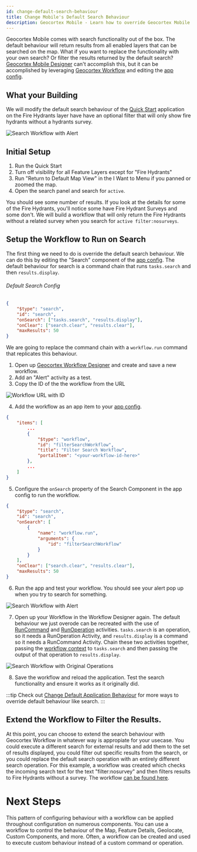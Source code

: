 ```yaml
---
id: change-default-search-behaviour
title: Change Mobile's Default Search Behaviour
description: Geocortex Mobile - Learn how to override Geocortex Mobile's default search behaviour with a workflow
---
```



Geocortex Mobile comes with search functionality out of the box. The default behaviour will return results from all enabled layers that can be searched on the map. What if you want to replace the functionality with your own search? Or filter the results returned by the default search? [Geocortex Mobile Designer](https://apps.geocortex.com/mobileviewer/designer/) can't accomplish this, but it can be accomplished by leveraging [Geocortex Workflow](https://apps.geocortex.com/workflow/designer/) and editing the [app config](concepts-app-config).

## What your Building

We will modify the default search behaviour of the [Quick Start](quick-start) application on the Fire Hydrants layer have have an optional filter that will only show fire hydrants without a hydrants survey.

![Search Workflow with Alert](/img/custom-search-workflow-finished.png)

<PrereqsSnippet />

## Initial Setup

1. Run the Quick Start
2. Turn off visibility for all Feature Layers except for "Fire Hydrants"
3. Run "Return to Default Map View" in the I Want to Menu if you panned or zoomed the map.
4. Open the search panel and search for `active`.

You should see some number of results. If you look at the details for some of the Fire Hydrants, you'll notice some have Fire Hydrant Surveys and some don't. We will build a workflow that will only return the Fire Hydrants without a related survey when you search for `active filter:nosurveys`.

## Setup the Workflow to Run on Search

The first thing we need to do is override the default search behaviour. We can do this by editing the "Search" component of the [app config](quick-start#editing-the-layout-and-config). The default behaviour for search is a command chain that runs `tasks.search` and then `results.display`.

###### Default Search Config

```json
{
    "$type": "search",
    "id": "search",
    "onSearch": ["tasks.search", "results.display"],
    "onClear": ["search.clear", "results.clear"],
    "maxResults": 50
}
```

We are going to replace the command chain with a `workflow.run` command that replicates this behaviour.

1. Open up [Geocortex Workflow Designer](https://apps.geocortex.com/workflow/designer/) and create and save a new workflow.
2. Add an "Alert" activity as a test.
3. Copy the ID of the the workflow from the URL

![Workflow URL with ID](/img/custom-search-workflow-url.png)

4. Add the workflow as an app item to your [app config](quick-start#editing-the-layout-and-app-config).

```json
{
    "items": [
        ...
        {
            "$type": "workflow",
            "id": "filterSearchWorkflow",
            "title": "Filter Search Workflow",
            "portalItem": "<your-workflow-id-here>"
        },
        ...
    ]
}
```

5. Configure the `onSearch` property of the Search Component in the app config to run the workflow.

```json
{
    "$type": "search",
    "id": "search",
    "onSearch": [
        {
            "name": "workflow.run",
            "arguments": {
                "id": "filterSearchWorkflow"
            }
        }
    ],
    "onClear": ["search.clear", "results.clear"],
    "maxResults": 50
}
```

6. Run the app and test your workflow. You should see your alert pop up when you try to search for something.

![Search Workflow with Alert](/img/custom-search-workflow-alert.png)

7. Open up your Workflow in the Workflow Designer again. The default behaviour we just overode can be recreated with the use of [RunCommand](https://docs.geocortex.com/workflow/latest/help/Default.htm#wf5/help/activities/run-command.htm%3FTocPath%3DActivities%7CActivity%2520Reference%7C_____169) and [RunOperation](https://docs.geocortex.com/workflow/latest/help/Default.htm#wf5/help/activities/run-operation.htm%3FTocPath%3DActivities%7CActivity%2520Reference%7C_____173) activities. `tasks.search` is an operation, so it needs a RunOperation Activity, and `results.display` is a command so it needs a RunCommand Activity. Chain these two activities together, passing the [workflow context](https://docs.geocortex.com/webviewer/latest/admin-help/Default.htm#gwv/add-a-workflow-to-an-app.htm#use-the-menu-context-as-a-workflow-input%3FTocPath%3DConfiguration%7CAdd%2520a%2520Workflow%2520to%2520an%2520App%7C_____4) to `tasks.search` and then passing the output of that operation to `results.display`.

![Search Workflow with Original Operations](/img/custom-search-workflow-recreated.png)

8. Save the workflow and reload the application. Test the search functionality and ensure it works as it originally did.

:::tip
Check out [Change Default Application Behaviour](./change-default-behaviour) for more ways to override default behaviour like search.
:::

## Extend the Workflow to Filter the Results.

At this point, you can choose to extend the search behaviour with Geocortex Workflow in whatever way is appropiate for your usecase. You could execute a different search for external results and add them to the set of results displayed, you could filter out specific results from the search, or you could replace the default search operation with an entirely different search operation. For this example, a workflow was created which checks the incoming search text for the text "filter:nosurvey" and then filters results to Fire Hydrants without a survey. The workflow [can be found here](https://latitudegeo.maps.arcgis.com/home/item.html?id=bc7647d4485743e98ea42cd69ee4aa66).

# Next Steps

This pattern of configuring behaviour with a workflow can be applied throughout configuration on numerous components. You can use a workflow to control the behaviour of the Map, Feature Details, Geolocate, Custom Components, and more. Often, a workflow can be created and used to execute custom behaviour instead of a custom command or operation.

<UseCaseContainer>
    <UseCaseCard
        title="Geocortex Workflow"
        description="Learn more about Geocortex Workflow"
        link="../workflow/overview"
    />
    <UseCaseCard
        title="Change Default Behaviour"
        description="Learn more about overriding default behaviours"
        link="./change-default-behaviour"
    />
    <UseCaseCard
        title="SDK Sample for Overriding Default Behaviours"
        description="Check out the SDK Sample for overriding default behaviours"
        link="https://github.com/geocortex/sdk-samples/MapAndFeatureCommands"
    />    
    <UseCaseCard
        title="Implement Custom Command or Operation"
        description="Implement a custom command or operation with the Mobile SDK"
        link="./implement-command-operation"
    />
    <UseCaseCard
        title="Custom Search Workflow with Filter"
        description="The custom search workflow with a filter used in this example"
        link="https://latitudegeo.maps.arcgis.com/home/item.html?id=bc7647d4485743e98ea42cd69ee4aa66#"
    />

</UseCaseContainer>
